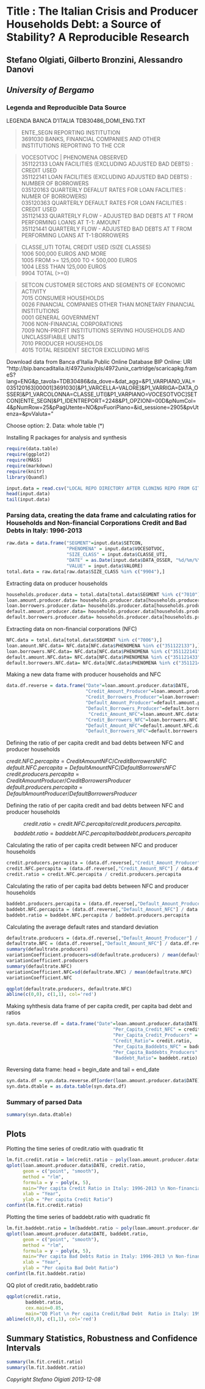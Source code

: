 Title : The Italian Crisis and Producer Households Debt: a Source of Stability? A Reproducible Research
==============================================================
Stefano Olgiati, Gilberto Bronzini, Alessandro Danovi 
-----------------------------------------------------------------

_University of Bergamo_
-----------------------------------------------------------------

### Legenda and Reproducible Data Source

LEGENDA BANCA D'ITALIA TDB30486_DOMI_ENG.TXT  

> ENTE_SEGN  REPORTING INSTITUTION  
3691030	BANKS, FINANCIAL COMPANIES AND OTHER INSTITUTIONS REPORTING TO THE CCR  

> VOCESOTVOC | PHENOMENA OBSERVED  
351122133	LOAN FACILITIES (EXCLUDING ADJUSTED BAD DEBTS) : CREDIT USED  
351122141	LOAN FACILITIES (EXCLUDING ADJUSTED BAD DEBTS) : NUMBER OF BORROWERS  
035120163	QUARTERLY DEFALUT RATES FOR LOAN FACILITIES : NUMER OF BORROWERS)  
035120363	QUARTERLY DEFAULT RATES FOR LOAN FACILITIES : CREDIT USED  
351121433	QUARTERLY FLOW - ADJUSTED BAD DEBTS AT T FROM PERFORMING LOANS AT T-1: AMOUNT  
351121441	QUARTERLY FLOW - ADJUSTED BAD DEBTS AT T FROM PERFORMING LOANS AT T-1:BORROWERS  

> CLASSE_UTI	TOTAL CREDIT USED (SIZE CLASSES)  
1006	500,000 EUROS AND MORE  
1005	FROM >= 125,000 TO < 500,000 EUROS  
1004	LESS THAN 125,000 EUROS  
9904	TOTAL (>=0)  

> SETCON	CUSTOMER SECTORS AND SEGMENTS OF ECONOMIC ACTIVITY  
7015	CONSUMER HOUSEHOLDS  
0026	FINANCIAL COMPANIES OTHER THAN MONETARY FINANCIAL INSTITUTIONS  
0001	GENERAL GOVERNMENT  
7006	NON-FINANCIAL CORPORATIONS  
7009	NON-PROFIT INSTITUTIONS SERVING HOUSEHOLDS AND UNCLASSIFIABLE UNITS  
7010	PRODUCER HOUSEHOLDS  
4015	TOTAL RESIDENT SECTOR EXCLUDING MFIS  

Download data from Banca d'Italia Public Online Database BIP Online: URI "http://bip.bancaditalia.it/4972unix/pls/4972unix_cartridge/scaricapkg.frameS?lang=ENG&p_tavola=TDB30486&da_dove=&dat_agg=&P1_VARPIANO_VAL=035120163]00001]3691030]&P1_VARCELLA=VALORE]&P1_VARRIGA=DATA_OSSER]&P1_VARCOLONNA=CLASSE_UTI]&P1_VARPIANO=VOCESOTVOC]SETCON]ENTE_SEGN]&P1_IDENTREPORT=2248&P1_OPZIONI=00D&pNumCol=4&pNumRow=25&pPagUtente=NO&pvFuoriPiano=&id_sessione=2905&pvUtenza=&pvValuta="

Choose option:
2. Data: whole table (*)

Installing R packages for analysis and synthesis

```r
require(data.table)
require(ggplot2)
require(MASS)
require(markdown)
require(knitr)
library(Quandl)
```

```r
input.data = read.csv("LOCAL REPO DIRECTORY AFTER CLONING REPO FROM GITHUB")
head(input.data)
tail(input.data)
```


### Parsing data, creating the data frame and calculating ratios for Households and Non-financial Corporations Credit and Bad Debts in Italy: 1996-2013

```r
raw.data = data.frame("SEGMENT"=input.data$SETCON,
                      "PHENOMENA" = input.data$VOCESOTVOC, 
                      "SIZE_CLASS" = input.data$CLASSE_UTI, 
                      "DATE" = as.Date(input.data$DATA_OSSER, "%d/%m/%Y"),
                      "VALUE" = input.data$VALORE)
total.data = raw.data[raw.data$SIZE_CLASS %in% c("9904"),]
```

Extracting data on producer households

```r
households.producer.data = total.data[total.data$SEGMENT %in% c("7010"),]
loan.amount.producer.data= households.producer.data[households.producer.data$PHENOMENA %in% c("351122133"),]
loan.borrowers.producer.data= households.producer.data[households.producer.data$PHENOMENA %in% c("351122141"),]
default.amount.producer.data= households.producer.data[households.producer.data$PHENOMENA %in% c("351121433"),]
default.borrowers.producer.data= households.producer.data[households.producer.data$PHENOMENA %in% c("351121441"),]
```

Extracting data on non-financial corporations (NFC)

```r
NFC.data = total.data[total.data$SEGMENT %in% c("7006"),]
loan.amount.NFC.data= NFC.data[NFC.data$PHENOMENA %in% c("351122133"),]
loan.borrowers.NFC.data= NFC.data[NFC.data$PHENOMENA %in% c("351122141"),]
default.amount.NFC.data= NFC.data[NFC.data$PHENOMENA %in% c("351121433"),]
default.borrowers.NFC.data= NFC.data[NFC.data$PHENOMENA %in% c("351121441"),]
```

Making a new data frame with producer households and NFC

```r
data.df.reverse = data.frame("Date"=loan.amount.producer.data$DATE, 
                             "Credit_Amount_Producer"=loan.amount.producer.data$VALUE, 
                             "Credit_Borrowers_Producer"=loan.borrowers.producer.data$VALUE, 
                             "Default_Amount_Producer"=default.amount.producer.data$VALUE,
                             "Default_Borrowers_Producer"=default.borrowers.producer.data$VALUE,
                              "Credit_Amount_NFC"=loan.amount.NFC.data$VALUE, 
                             "Credit_Borrowers_NFC"=loan.borrowers.NFC.data$VALUE, 
                             "Default_Amount_NFC"=default.amount.NFC.data$VALUE,
                             "Default_Borrowers_NFC"=default.borrowers.NFC.data$VALUE)
```

Defining the ratio of per capita credit and bad debts between NFC and producer households

$credit.NFC.percapita=Credit Amount NFC/Credit Borrowers NFC$
$default.NFC.percapita=Default Amount NFC/Default Borrowers NFC$
$credit.producers.percapita=Credit Amount Producer/Credit Borrowers Producer$
$default.producers.percapita=Default Amount Producer/Default Borrowers Producer$

Defining the ratio of per capita credit and bad debts between NFC and producer households

$$credit.ratio=credit.NFC.percapita/credit.producers.percapita.$$
$$baddebt.ratio=baddebt.NFC.percapita/baddebt.producers.percapita$$

Calculating the ratio of per capita credit between NFC and producer households

```r
credit.producers.percapita = (data.df.reverse[,"Credit_Amount_Producer"] / data.df.reverse[,"Credit_Borrowers_Producer"])
credit.NFC.percapita = (data.df.reverse[,"Credit_Amount_NFC"] / data.df.reverse[,"Credit_Borrowers_NFC"])
credit.ratio = credit.NFC.percapita / credit.producers.percapita
```

Calculating the ratio of per capita bad debts between NFC and producer households

```r
baddebt.producers.percapita = (data.df.reverse[,"Default_Amount_Producer"] / data.df.reverse[,"Default_Borrowers_Producer"])
baddebt.NFC.percapita = (data.df.reverse[,"Default_Amount_NFC"] / data.df.reverse[,"Default_Borrowers_NFC"])
baddebt.ratio = baddebt.NFC.percapita / baddebt.producers.percapita
```

Calculating the average default rates and standard deviation

```r
defaultrate.producers = (data.df.reverse[,"Default_Amount_Producer"] / data.df.reverse[,"Credit_Amount_Producer"])
defaultrate.NFC = (data.df.reverse[,"Default_Amount_NFC"] / data.df.reverse[,"Credit_Amount_NFC"])
summary(defaultrate.producers)
variationCoefficient.producers=sd(defaultrate.producers) / mean(defaultrate.producers)
variationCoefficient.producers
summary(defaultrate.NFC)
variationCoefficient.NFC=sd(defaultrate.NFC) / mean(defaultrate.NFC)
variationCoefficient.NFC

qqplot(defaultrate.producers, defaultrate.NFC)
abline(c(0,0), c(1,1), col='red')
```



Making syhthesis data frame of per capita credit, per capita bad debt and ratios

```r
syn.data.reverse.df = data.frame("Date"=loan.amount.producer.data$DATE,
                                       "Per_Capita_Credit_NFC" = credit.NFC.percapita,
                                       "Per_Capita_Credit_Producers" = credit.producers.percapita,
                                       "Credit_Ratio"= credit.ratio,
                                       "Per_Capita_Baddebts_NFC" = baddebt.NFC.percapita,
                                       "Per_Capita_Baddebts_Producers" = baddebt.producers.percapita,
                                       "Baddebt_Ratio"= baddebt.ratio)
```

Reversing data frame: head = begin_date and tail = end_date

```r
syn.data.df = syn.data.reverse.df[order(loan.amount.producer.data$DATE),]
syn.data.dtable = as.data.table(syn.data.df)
```

### Summary of parsed Data

```r
summary(syn.data.dtable)
```

Plots
---------------------------------------

Plotting the time series of credit.ratio with quadratic fit

```r
lm.fit.credit.ratio = lm(credit.ratio ~ poly(loan.amount.producer.data$DATE, 5))
qplot(loan.amount.producer.data$DATE, credit.ratio,
      geom = c("point", "smooth"),
      method = "rlm",
      formula = y ~ poly(x, 5),
      main="Per capita Credit Ratio in Italy: 1996-2013 \n Non-financial Corporatio/Producer Households",
      xlab = "Year",
      ylab = "Per capita Credit Ratio")
confint(lm.fit.credit.ratio)
```

Plotting the time series of baddebt.ratio with quadratic fit

```r
lm.fit.baddebt.ratio = lm(baddebt.ratio ~ poly(loan.amount.producer.data$DATE, 5))
qplot(loan.amount.producer.data$DATE, baddebt.ratio,
      geom = c("point", "smooth"),
      method = "rlm",
      formula = y ~ poly(x, 5),
      main="Per capita Bad Debts Ratio in Italy: 1996-2013 \n Non-financial Corporatio/Producer Households",
      xlab = "Year",
      ylab = "Per capita Bad Debt Ratio")
confint(lm.fit.baddebt.ratio)
```

QQ plot of credit.ratio, baddebt.ratio

```r
qqplot(credit.ratio, 
       baddebt.ratio, 
       cex.main=0.85, 
       main="QQ Plot \n Per capita Credit/Bad Debt  Ratio in Italy: 1996-2013 \n Non-financial Corporations/Producer Households")
abline(c(0,0), c(1,1), col='red')
```

Summary Statistics, Robustness and Confidence Intervals
------------------------------------------------

```r
summary(lm.fit.credit.ratio)
summary(lm.fit.baddebt.ratio)
```


*Copyright Stefano Olgiati  2013-12-08*